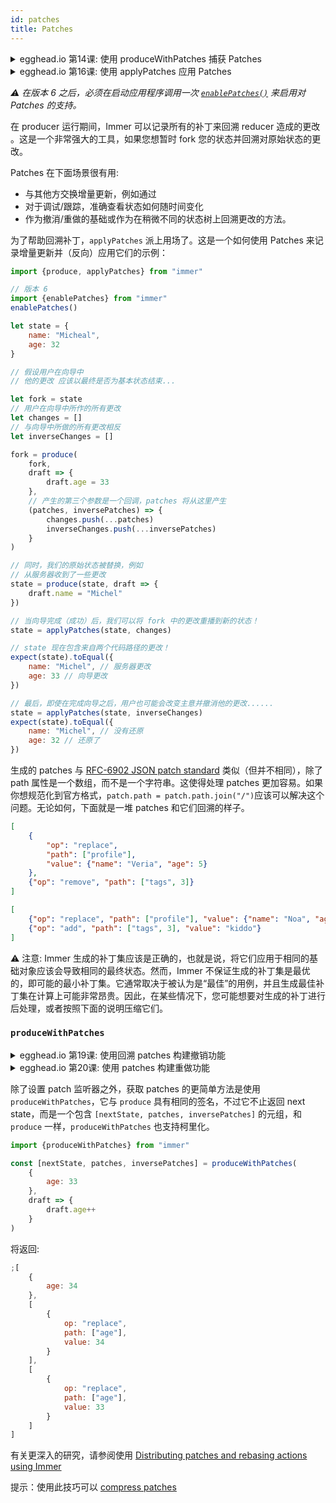 ```yaml
---
id: patches
title: Patches
---
```


<center>
	<div
		data-ea-publisher="immerjs"
		data-ea-type="image"
		className="horizontal bordered"
	></div>
</center> <details>
	<summary className="egghead-summary">
		egghead.io 第14课: 使用 produceWithPatches 捕获 Patches
	</summary>
	<br />
	<div>
		<iframe
			width="760"
			height="427"
			scrolling="no"
			src="https://egghead.io/lessons/react-capture-patches-to-distribute-changes-in-app-state-with-immer-producewithpatches/embed"
		></iframe>
	</div>
	<a
		className="egghead-link"
		href="https://egghead.io/lessons/react-capture-patches-to-distribute-changes-in-app-state-with-immer-producewithpatches"
	>
		Hosted on egghead.io
	</a>
</details> <details>
	<summary className="egghead-summary">
		egghead.io 第16课: 使用 applyPatches 应用 Patches
	</summary>
	<br />
	<div>
		<iframe
			width="760"
			height="427"
			scrolling="no"
			src="https://egghead.io/lessons/react-apply-patches-using-immer-applypatches-to-synchronize-state-across-clients/embed"
		></iframe>
	</div>
	<a
		className="egghead-link"
		href="https://egghead.io/lessons/react-apply-patches-using-immer-applypatches-to-synchronize-state-across-clients"
	>
		Hosted on egghead.io
	</a>
</details>

_⚠ 在版本 6 之后，必须在启动应用程序调用一次 [`enablePatches()`](./installation.mdx#pick-your-immer-version) 来启用对 Patches 的支持。_

在 producer 运行期间，Immer 可以记录所有的补丁来回溯 reducer 造成的更改 。这是一个非常强大的工具，如果您想暂时 fork 您的状态并回溯对原始状态的更改。

Patches 在下面场景很有用:

- 与其他方交换增量更新，例如通过
- 对于调试/跟踪，准确查看状态如何随时间变化
- 作为撤消/重做的基础或作为在稍微不同的状态树上回溯更改的方法。

为了帮助回溯补丁，`applyPatches` 派上用场了。这是一个如何使用 Patches 来记录增量更新并（反向）应用它们的示例：

```javascript
import {produce, applyPatches} from "immer"

// 版本 6
import {enablePatches} from "immer"
enablePatches()

let state = {
	name: "Micheal",
	age: 32
}

// 假设用户在向导中
// 他的更改 应该以最终是否为基本状态结束...

let fork = state
// 用户在向导中所作的所有更改
let changes = []
// 与向导中所做的所有更改相反
let inverseChanges = []

fork = produce(
	fork,
	draft => {
		draft.age = 33
	},
	// 产生的第三个参数是一个回调，patches 将从这里产生
	(patches, inversePatches) => {
		changes.push(...patches)
		inverseChanges.push(...inversePatches)
	}
)

// 同时，我们的原始状态被替换，例如
// 从服务器收到了一些更改
state = produce(state, draft => {
	draft.name = "Michel"
})

// 当向导完成（成功）后，我们可以将 fork 中的更改重播到新的状态！
state = applyPatches(state, changes)

// state 现在包含来自两个代码路径的更改！
expect(state).toEqual({
	name: "Michel", // 服务器更改
	age: 33 // 向导更改
})

// 最后，即使在完成向导之后，用户也可能会改变主意并撤消他的更改......
state = applyPatches(state, inverseChanges)
expect(state).toEqual({
	name: "Michel", // 没有还原
	age: 32 // 还原了
})
```

生成的 patches 与 [RFC-6902 JSON patch standard](https://datatracker.ietf.org/doc/html/rfc6902/#section-4.1) 类似（但并不相同），除了 path 属性是一个数组，而不是一个字符串。这使得处理 patches 更加容易。如果你想规范化到官方格式，`patch.path = patch.path.join("/")`应该可以解决这个问题。无论如何，下面就是一堆 patches 和它们回溯的样子。

```json
[
	{
		"op": "replace",
		"path": ["profile"],
		"value": {"name": "Veria", "age": 5}
	},
	{"op": "remove", "path": ["tags", 3]}
]
```

```json
[
	{"op": "replace", "path": ["profile"], "value": {"name": "Noa", "age": 6}},
	{"op": "add", "path": ["tags", 3], "value": "kiddo"}
]
```

⚠ 注意: Immer 生成的补丁集应该是正确的，也就是说，将它们应用于相同的基础对象应该会导致相同的最终状态。然而，Immer 不保证生成的补丁集是最优的，即可能的最小补丁集。它通常取决于被认为是“最佳”的用例，并且生成最佳补丁集在计算上可能非常昂贵。因此，在某些情况下，您可能想要对生成的补丁进行后处理，或者按照下面的说明压缩它们。

### `produceWithPatches`

<details>
	<summary className="egghead-summary">
		egghead.io 第19课: 使用回溯 patches 构建撤销功能
	</summary>
	<br />
	<div>
		<iframe
			width="760"
			height="427"
			scrolling="no"
			src="https://egghead.io/lessons/react-use-immer-inversepatches-to-build-undo-functionality/embed"
		></iframe>
	</div>
	<a
		className="egghead-link"
		href="https://egghead.io/lessons/react-use-immer-inversepatches-to-build-undo-functionality"
	>
		Hosted on egghead.io
	</a>
</details> <details>
	<summary className="egghead-summary">
		egghead.io 第20课: 使用 patches 构建重做功能
	</summary>
	<br />
	<div>
		<iframe
			width="760"
			height="427"
			scrolling="no"
			src="https://egghead.io/lessons/react-use-immer-patches-to-build-redo-functionality/embed"
		></iframe>
	</div>
	<a
		className="egghead-link"
		href="https://egghead.io/lessons/react-use-immer-patches-to-build-redo-functionality"
	>
		Hosted on egghead.io
	</a>
</details>

除了设置 patch 监听器之外，获取 patches 的更简单方法是使用 `produceWithPatches`，它与 `produce` 具有相同的签名，不过它不止返回 next state，而是一个包含 `[nextState, patches, inversePatches]` 的元组，和 `produce` 一样，`produceWithPatches` 也支持柯里化。

```javascript
import {produceWithPatches} from "immer"

const [nextState, patches, inversePatches] = produceWithPatches(
	{
		age: 33
	},
	draft => {
		draft.age++
	}
)
```

将返回:

```javascript
;[
	{
		age: 34
	},
	[
		{
			op: "replace",
			path: ["age"],
			value: 34
		}
	],
	[
		{
			op: "replace",
			path: ["age"],
			value: 33
		}
	]
]
```

有关更深入的研究，请参阅使用 [Distributing patches and rebasing actions using Immer](https://medium.com/@mweststrate/distributing-state-changes-using-snapshots-patches-and-actions-part-2-2f50d8363988)

提示：使用此技巧可以 [compress patches](https://medium.com/@david.b.edelstein/using-immer-to-compress-immer-patches-f382835b6c69)
